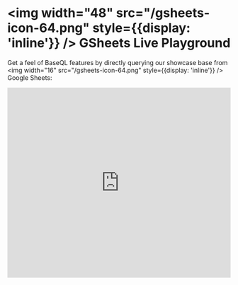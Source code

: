 
# <img width="48" src="/gsheets-icon-64.png" style={{display: 'inline'}} /> GSheets Live Playground

Get a feel of BaseQL features by directly querying our showcase base from <img width="16" src="/gsheets-icon-64.png" style={{display: 'inline'}} /> Google Sheets:

<Bleed>
  <div style={{ padding: '4rem 2.5rem' }}>
    <iframe width="100%" height="430" src="https://app.baseql.com/demos?source=gsheets" frameBorder="0" allow="accelerometer; autoplay; clipboard-write; encrypted-media; gyroscope; picture-in-picture" allowFullScreen/>
  </div>
</Bleed>

### Base:

<Bleed>
  <div style={{ padding: '4rem 2.5rem' }}>
    <iframe width="100%" height="430" src="https://docs.google.com/spreadsheets/d/e/2PACX-1vSfRshX1GzsUNZxm8laOjCPTN1nOTuvUsCGNV1EWSPKx0NK_J_7vxfNOZd1Jn_n_-jS0n2RxzTxs0y7/pubhtml?widget=true&amp;headers=false" frameBorder="0" allow="accelerometer; autoplay; clipboard-write; encrypted-media; gyroscope; picture-in-picture" allowFullScreen/>
  </div>
</Bleed>